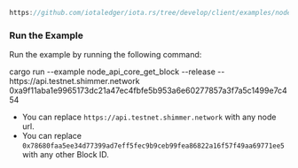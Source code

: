 
<DotEnvWarning/>

```rust reference
https://github.com/iotaledger/iota.rs/tree/develop/client/examples/node_api_core/06_get_block.rs
```

### Run the Example

Run the example by running the following command:

<CodeBlock className="language-bash">
    cargo run --example node_api_core_get_block --release -- https://api.testnet.shimmer.network 0xa9f11aba1e9965173dc21a47ec4fbfe5b953a6e60277857a3f7a5c1499e7c454
</CodeBlock>

* You can replace `https://api.testnet.shimmer.network` with any node url.
* You can replace `0x78680faa5ee34d77399ad7eff5fec9b9ceb99fea86822a16f57f49aa69771ee5` with any other Block ID.